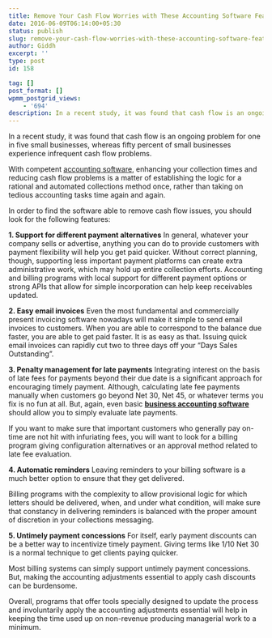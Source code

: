 ```yaml
---
title: Remove Your Cash Flow Worries with These Accounting Software Features
date: 2016-06-09T06:14:00+05:30
status: publish
slug: remove-your-cash-flow-worries-with-these-accounting-software-features
author: Giddh
excerpt: ''
type: post
id: 158

tag: []
post_format: []
wpmm_postgrid_views:
    - '694'
description: In a recent study, it was found that cash flow is an ongoing problem for one in five small businesses, whereas fifty percent of small
---
```

In a recent study, it was found that cash flow is an ongoing problem for one in five small businesses, whereas fifty percent of small businesses experience infrequent cash flow problems.

With competent [accounting software](https://giddh.com/), enhancing your collection times and reducing cash flow problems is a matter of establishing the logic for a rational and automated collections method once, rather than taking on tedious accounting tasks time again and again.

In order to find the software able to remove cash flow issues, you should look for the following features:

**1. Support for different payment alternatives** In general, whatever your company sells or advertise, anything you can do to provide customers with payment flexibility will help you get paid quicker. Without correct planning, though, supporting less important payment platforms can create extra administrative work, which may hold up entire collection efforts. Accounting and billing programs with local support for different payment options or strong APIs that allow for simple incorporation can help keep receivables updated.

**2. Easy email invoices** Even the most fundamental and commercially present invoicing software nowadays will make it simple to send email invoices to customers. When you are able to correspond to the balance due faster, you are able to get paid faster. It is as easy as that. Issuing quick email invoices can rapidly cut two to three days off your “Days Sales Outstanding”.

**3. Penalty management for late payments** Integrating interest on the basis of late fees for payments beyond their due date is a significant approach for encouraging timely payment. Although, calculating late fee payments manually when customers go beyond Net 30, Net 45, or whatever terms you fix is no fun at all. But, again, even basic [**business accounting software**](https://giddh.com/) should allow you to simply evaluate late payments.

If you want to make sure that important customers who generally pay on-time are not hit with infuriating fees, you will want to look for a billing program giving configuration alternatives or an approval method related to late fee evaluation.

**4. Automatic reminders** Leaving reminders to your billing software is a much better option to ensure that they get delivered.

Billing programs with the complexity to allow provisional logic for which letters should be delivered, when, and under what condition, will make sure that constancy in delivering reminders is balanced with the proper amount of discretion in your collections messaging.

**5. Untimely payment concessions** For itself, early payment discounts can be a better way to incentivize timely payment. Giving terms like 1/10 Net 30 is a normal technique to get clients paying quicker.

Most billing systems can simply support untimely payment concessions. But, making the accounting adjustments essential to apply cash discounts can be burdensome.

Overall, programs that offer tools specially designed to update the process and involuntarily apply the accounting adjustments essential will help in keeping the time used up on non-revenue producing managerial work to a minimum.